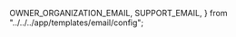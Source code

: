   OWNER_ORGANIZATION_EMAIL,
  SUPPORT_EMAIL,
} from "../../../app/templates/email/config";


<Intro
  title="Visualize Swiss Open Government Data"
  teaser="Create and embed visualizations from any dataset provided by the LINDAS Linked Data Service."
  buttonLabel="Create a visualization"
/>
<Tutorial
  headline="Visualize data in just a few steps…"
  step1="Select a dataset"
  step2="Edit the visualization"
  step3="Share & embed"
/>
<Examples
  headline="Make it your own…"
  example1Headline="Create beautiful visualizations"
  example1Description="Choose from a wide range of chart types and configure them according to your needs."
  example2Headline="Use powerful customizations"
  example2Description="With the help of custom filters and data segmentation, even complex issues can be visualized."
/>
<Section>
  <Contribute
    headline="Would you like to visualize your own data?"
    description="Find out how you can integrate your data into the LINDAS Linked Data Service."
    buttonLabel="Learn how"
    buttonUrl="https://lindas.admin.ch/?lang=en"
  />
  <Divider
    orientation="vertical"
    flexItem
    sx={{ display: ["hidden", "box"] }}
  />
  <Newsletter
    headline="Subscribe to our Newsletter"
    description="Stay up to date and subscribe to our newsletter."
    buttonLabel="Subscribe"
    buttonUrl={createMailtoLink("en", {
      recipients: {
        to: OWNER_ORGANIZATION_EMAIL,
        cc: SUPPORT_EMAIL,
      },
      template: newsletterTemplates,
      subject: "Visualize Newsletter Subscribe",
    })}
  />
</Section>
<Section
  sx={{
    color: "grey.800",
  }}
>
  <BugReport
    headline="Found a bug?"
    description="Please report the bug, so can fix it as soon as possible"
    buttonLabel="Report a bug"
    buttonUrl={createMailtoLink("en", {
      recipients: {
        to: OWNER_ORGANIZATION_EMAIL,
        cc: SUPPORT_EMAIL,
      },
      template: bugReportTemplates,
    })}
  />
  <Divider
    orientation="vertical"
    flexItem
    sx={{ display: ["hidden", "box"], color: "grey.500" }}
  />
  <FeatureRequest
    headline="New feature request"
    description="Submit your feature requests today and help shape the future of our platform!"
    buttonLabel="Submit"
    buttonUrl={createMailtoLink("en", {
      recipients: {
        to: OWNER_ORGANIZATION_EMAIL,
        cc: SUPPORT_EMAIL,
      },
      template: featureRequestTemplates,
    })}
  />
</Section>
